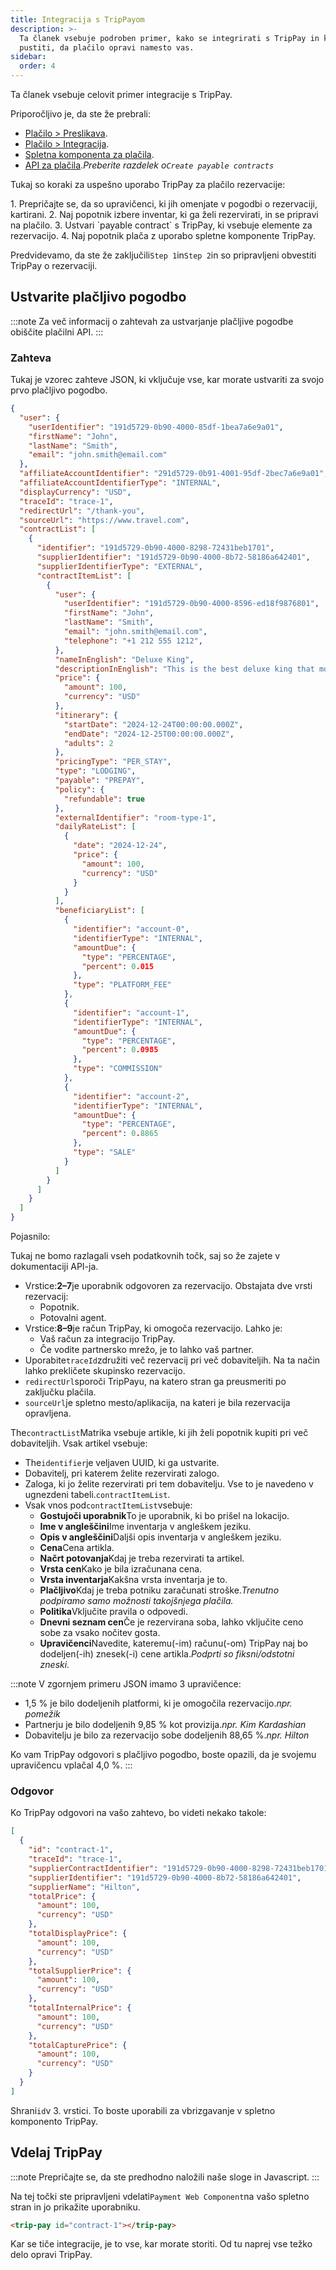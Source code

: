 ```yaml
---
title: Integracija s TripPayom
description: >-
  Ta članek vsebuje podroben primer, kako se integrirati s TripPay in kako
  pustiti, da plačilo opravi namesto vas.
sidebar:
  order: 4
---
```


Ta članek vsebuje celovit primer integracije s TripPay.

Priporočljivo je, da ste že prebrali:

* [Plačilo > Preslikava](/payment/mapping).
* [Plačilo > Integracija](/payment/integration).
* [Spletna komponenta za plačila](/developers/web-components/#payment).
* [API za plačila](/developers/apis/#payment-api).*Preberite razdelek o`Create payable contracts`*

Tukaj so koraki za uspešno uporabo TripPay za plačilo rezervacije:

<Steps>
  1. Prepričajte se, da so upravičenci, ki jih omenjate v pogodbi o rezervaciji, kartirani.
  2. Naj popotnik izbere inventar, ki ga želi rezervirati, in se pripravi na plačilo.
  3. Ustvari `payable contract` s TripPay, ki vsebuje elemente za rezervacijo.
  4. Naj popotnik plača z uporabo spletne komponente TripPay.
</Steps>


Predvidevamo, da ste že zaključili`Step 1`in`Step 2`in so pripravljeni obvestiti TripPay o rezervaciji.

## Ustvarite plačljivo pogodbo

:::note
Za več informacij o zahtevah za ustvarjanje plačljive pogodbe obiščite plačilni API.
:::

### Zahteva

Tukaj je vzorec zahteve JSON, ki vključuje vse, kar morate ustvariti za svojo prvo plačljivo pogodbo.

```json {3-6, 8-9}
{
  "user": {
    "userIdentifier": "191d5729-0b90-4000-85df-1bea7a6e9a01",
    "firstName": "John",
    "lastName": "Smith",
    "email": "john.smith@email.com"
  },
  "affiliateAccountIdentifier": "291d5729-0b91-4001-95df-2bec7a6e9a01",
  "affiliateAccountIdentifierType": "INTERNAL",
  "displayCurrency": "USD",
  "traceId": "trace-1",
  "redirectUrl": "/thank-you",
  "sourceUrl": "https://www.travel.com",
  "contractList": [
    {
      "identifier": "191d5729-0b90-4000-8298-72431beb1701",
      "supplierIdentifier": "191d5729-0b90-4000-8b72-58186a642401",
      "supplierIdentifierType": "EXTERNAL",
      "contractItemList": [
        {
          "user": {
            "userIdentifier": "191d5729-0b90-4000-8596-ed18f9876801",
            "firstName": "John",
            "lastName": "Smith",
            "email": "john.smith@email.com",
            "telephone": "+1 212 555 1212",
          },
          "nameInEnglish": "Deluxe King",
          "descriptionInEnglish": "This is the best deluxe king that money can buy.",
          "price": {
            "amount": 100,
            "currency": "USD"
          },
          "itinerary": {
            "startDate": "2024-12-24T00:00:00.000Z",
            "endDate": "2024-12-25T00:00:00.000Z",
            "adults": 2
          },
          "pricingType": "PER_STAY",
          "type": "LODGING",
          "payable": "PREPAY",
          "policy": {
            "refundable": true
          },
          "externalIdentifier": "room-type-1",
          "dailyRateList": [
            {
              "date": "2024-12-24",
              "price": {
                "amount": 100,
                "currency": "USD"
              }
            }
          ],
          "beneficiaryList": [
            {
              "identifier": "account-0",
              "identifierType": "INTERNAL",
              "amountDue": {
                "type": "PERCENTAGE",
                "percent": 0.015
              },
              "type": "PLATFORM_FEE"
            },
            {
              "identifier": "account-1",
              "identifierType": "INTERNAL",
              "amountDue": {
                "type": "PERCENTAGE",
                "percent": 0.0985
              },
              "type": "COMMISSION"
            },
            {
              "identifier": "account-2",
              "identifierType": "INTERNAL",
              "amountDue": {
                "type": "PERCENTAGE",
                "percent": 0.8865
              },
              "type": "SALE"
            }
          ]
        }
      ]
    }
  ]
}
```

Pojasnilo:

Tukaj ne bomo razlagali vseh podatkovnih točk, saj so že zajete v dokumentaciji API-ja.

* Vrstice:**2–7**je uporabnik odgovoren za rezervacijo. Obstajata dve vrsti rezervacij:
  * Popotnik.
  * Potovalni agent.
* Vrstice:**8–9**je račun TripPay, ki omogoča rezervacijo. Lahko je:
  * Vaš račun za integracijo TripPay.
  * Če vodite partnersko mrežo, je to lahko vaš partner.
* Uporabite`traceId`združiti več rezervacij pri več dobaviteljih. Na ta način lahko prekličete skupinsko rezervacijo.
* `redirectUrl`sporoči TripPayu, na katero stran ga preusmeriti po zaključku plačila.
* `sourceUrl`je spletno mesto/aplikacija, na kateri je bila rezervacija opravljena.

The`contractList`Matrika vsebuje artikle, ki jih želi popotnik kupiti pri več dobaviteljih. Vsak artikel vsebuje:

* The`identifier`je veljaven UUID, ki ga ustvarite.
* Dobavitelj, pri katerem želite rezervirati zalogo.
* Zaloga, ki jo želite rezervirati pri tem dobavitelju. Vse to je navedeno v ugnezdeni tabeli.`contractItemList`.
* Vsak vnos pod`contractItemList`vsebuje:
  * **Gostujoči uporabnik**To je uporabnik, ki bo prišel na lokacijo.
  * **Ime v angleščini**Ime inventarja v angleškem jeziku.
  * **Opis v angleščini**Daljši opis inventarja v angleškem jeziku.
  * **Cena**Cena artikla.
  * **Načrt potovanja**Kdaj je treba rezervirati ta artikel.
  * **Vrsta cen**Kako je bila izračunana cena.
  * **Vrsta inventarja**Kakšna vrsta inventarja je to.
  * **Plačljivo**Kdaj je treba potniku zaračunati stroške.*Trenutno podpiramo samo možnosti takojšnjega plačila.*
  * **Politika**Vključite pravila o odpovedi.
  * **Dnevni seznam cen**Če je rezervirana soba, lahko vključite ceno sobe za vsako nočitev gosta.
  * **Upravičenci**Navedite, kateremu(-im) računu(-om) TripPay naj bo dodeljen(-ih) znesek(-i) cene artikla.*Podprti so fiksni/odstotni zneski.*

:::note
V zgornjem primeru JSON imamo 3 upravičence:

* 1,5 % je bilo dodeljenih platformi, ki je omogočila rezervacijo.*npr. pomežik*
* Partnerju je bilo dodeljenih 9,85 % kot provizija.*npr. Kim Kardashian*
* Dobavitelju je bilo za rezervacijo sobe dodeljenih 88,65 %.*npr. Hilton*

Ko vam TripPay odgovori s plačljivo pogodbo, boste opazili, da je svojemu upravičencu vplačal 4,0 %.
:::

### Odgovor

Ko TripPay odgovori na vašo zahtevo, bo videti nekako takole:

```json {3}
[
  {
    "id": "contract-1",
    "traceId": "trace-1",
    "supplierContractIdentifier": "191d5729-0b90-4000-8298-72431beb1701",
    "supplierIdentifier": "191d5729-0b90-4000-8b72-58186a642401",
    "supplierName": "Hilton",
    "totalPrice": {
      "amount": 100,
      "currency": "USD"
    },
    "totalDisplayPrice": {
      "amount": 100,
      "currency": "USD"
    },
    "totalSupplierPrice": {
      "amount": 100,
      "currency": "USD"
    },
    "totalInternalPrice": {
      "amount": 100,
      "currency": "USD"
    },
    "totalCapturePrice": {
      "amount": 100,
      "currency": "USD"
    }
  }
]
```

Shrani`id`v 3. vrstici. To boste uporabili za vbrizgavanje v spletno komponento TripPay.

## Vdelaj TripPay

:::note
Prepričajte se, da ste predhodno naložili naše sloge in Javascript.
:::

Na tej točki ste pripravljeni vdelati`Payment Web Component`na vašo spletno stran in jo prikažite uporabniku.

```html
<trip-pay id="contract-1"></trip-pay>
```

Kar se tiče integracije, je to vse, kar morate storiti. Od tu naprej vse težko delo opravi TripPay.

